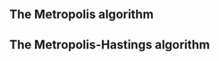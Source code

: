 ## The Metropolis algorithm

\begin{code}{R}{Manual Metropolis algorithm in R}{code-ma}
# Posterior density
p <- function(theta, data) {
  prior <- dbeta(theta, shape1 = 1, shape2 = 1)
  likelihood <- dbinom(sum(data), size = length(data), prob = theta)

  return(prior * likelihood)
}

# Observed data
observed_data <- rbinom(25, size = 1, prob = 0.8)
# Number of iterations
number_of_iterations <- 10000
# Generated samples
samples <- numeric(number_of_iterations + 1)
samples[1] <- 0.5

for (i in seq_len(number_of_iterations)) {
    proposal <- rnorm(1, mean = samples[i], sd = 1)
    proposal <- max(min(1, proposal), 0)
    ratio <- p(proposal, observed_data) / p(samples[i], observed_data)
    if (ratio >= 1 || runif(1) <= ratio) {
        samples[i + 1] <- proposal
    } else {
        samples[i + 1] <- samples[i]
    }
}
\end{code}

## The Metropolis-Hastings algorithm

\begin{code}{R}{Manual Metropolis-Hastings algorithm in R}{code-mha}
# Posterior density
p <- function(theta, data) {
  prior <- dbeta(theta, shape1 = 1, shape2 = 1)
  likelihood <- dbinom(sum(data), size = length(data), prob = theta)

  return(prior * likelihood)
}

# Observed data
observed_data <- rbinom(25, size = 1, prob = 0.8)
# Number of iterations
number_of_iterations <- 10000
# Generated samples
samples <- numeric(number_of_iterations + 1)
samples[1] <- 0.5

for (i in seq_len(number_of_iterations)) {
    proposal <- rlnorm(1, meanlog = samples[i], sdlog = 1)
    proposal <- max(min(1, proposal), 0)
    ratio <- (
      p(proposal, observed_data) * dlnorm(samples[i], meanlog = samples[i], sdlog = 1)
    ) / (
      p(samples[i], observed_data) * dlnorm(proposal, meanlog = samples[i], sdlog = 1)
    )

    if (ratio >= 1 || runif(1) <= ratio) {
        samples[i + 1] <- proposal
    } else {
        samples[i + 1] <- samples[i]
    }
}
\end{code}